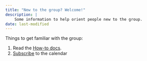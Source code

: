 ```yaml
---
title: "New to the group? Welcome!"
description: |
    Some information to help orient people new to the group.
date: last-modified
---
```


<!-- - If you want to be added to the ["Peoples"](https://steno-aarhus.github.io/epi#people) section of the website, please fill out this [survey]() -->

Things to get familiar with the group:

1.  Read the [How-to docs](how-to.qmd).
2.  [Subscribe](how-to.qmd#subscribe-calendar) to the calendar
